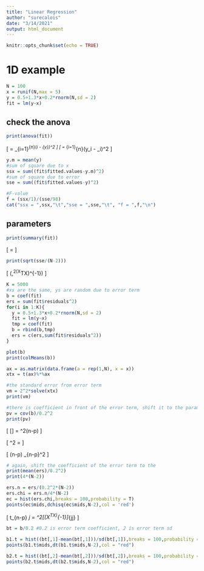 ```yaml
---
title: "Linear Regression"
author: "surecalois"
date: "3/14/2021"
output: html_document
---
```


```r
knitr::opts_chunk$set(echo = TRUE)
```

# 1D example

```r
N = 100
x = runif(N,max = 5)
y = 0.5+1.3*x+0.2*rnorm(N,sd = 2)
fit = lm(y~x)

```

## check the anova
```r
print(anova(fit))
```


\[
\mathrm{SSR} = \sum_{i=1}^{n}(\hat{y}_i - \bar{y})^2
\]
\[
\mathrm{SSE} = \sum_{i=1}^{n}(y_i - \hat{y}_i)^2
\]


```r
y.m = mean(y)
#sum of square due to x
ssx = sum((fit$fitted.values-y.m)^2)
#sum of square due to error
sse = sum((fit$fitted.values-y)^2)

#F-value
f = (ssx/1)/(sse/98)
cat("ssx = ",ssx,"\t","sse = ",sse,"\t", "f = ",f,"\n")
```

## parameters
```r
print(summary(fit))
```
\[
\mathrm{std.error} = \sqrt{\frac{SSE}{df_{sse}}}
\]
```r
print(sqrt(sse/(N-2)))
```

\[
\hat{\beta} \sim \mathcal{N}(\beta,\sigma^2(X^TX)^{-1})
\]

```r
K = 5000
#xs are the same, ys are random due to error term
b = coef(fit)
ers = sum(fit$residuals^2)
for(i in 1:K){
  y = 0.5+1.3*x+0.2*rnorm(N,sd = 2)
  fit = lm(y~x)
  tmp = coef(fit)
  b = rbind(b,tmp)
  ers = c(ers,sum(fit$residuals^2))
}

plot(b)
print(colMeans(b))

ax = as.matrix(data.frame(a = rep(1,N), x = x))
xtx = t(ax)%*%ax

#the standard error from error term
vm = 2^2*solve(xtx)
print(vm)

#there is coefficient in front of the error term, shift it to the parameters
pv = cov(b)/0.2^2
print(pv)

```
\[
\mathbb{E}[\mathrm{SSE}] = \sigma^2(n-p)
\]

\[
\hat{\sigma}^2 = \frac{1}{n-p}\mathrm{SSE}
\]

\[
(n-p)\frac{\hat{\sigma}^2}{\sigma^2} \sim \chi_{n-p}^2
\]

```r
# again, shift the coefficient of the error term to the 
print(mean(ers)/0.2^2)
print(4*(N-2))

ers.n = ers/(0.2^2*(N-2))
ers.chi = ers.n/4*(N-2)
ec = hist(ers.chi,breaks = 100,probability = T)
points(ec$mids,dchisq(ec$mids,N-2),col = 'red')

```

\[
\frac{\hat{\beta}_j - \beta_j}{\sqrt{\gamma_j}} \sim t_{n-p} \quad \gamma_j = \sigma^2[(X^TX)^{-1}]_{jj}
\]

```r
bt = b/0.2 #0.2 is error term coefficient, 2 is error term sd

b1.t = hist((bt[,1]-mean(bt[,1]))/sd(bt[,1]),breaks = 100,probability = T)
points(b1.t$mids,dt(b1.t$mids,N-2),col = "red")

b2.t = hist((bt[,2]-mean(bt[,2]))/sd(bt[,2]),breaks = 100,probability = T)
points(b2.t$mids,dt(b2.t$mids,N-2),col = "red")

```





